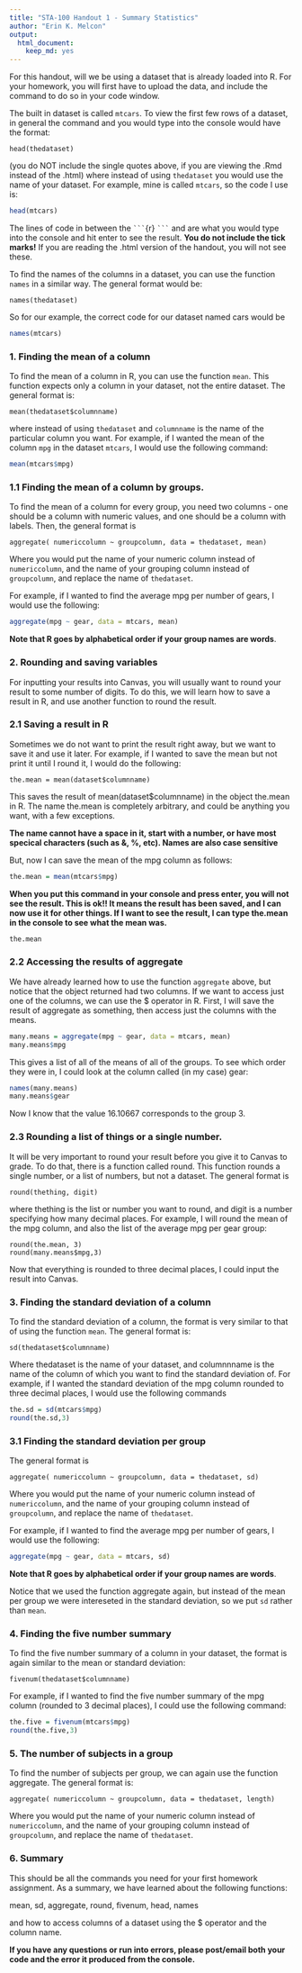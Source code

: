---
title: "STA-100 Handout 1 - Summary Statistics"
author: "Erin K. Melcon"
output: 
  html_document: 
    keep_md: yes
---
For this handout, will we be using a dataset that is already loaded into R.  For your homework, you will first have to upload the data, and include the command to do so in your code window.

The built in dataset is called `mtcars`.  To view the first few rows of a dataset, in general the command and you would type into the console would have the format:

`head(thedataset)`

(you do NOT include the single quotes above, if you are viewing the .Rmd instead of the .html) where instead of using `thedataset` you would use the name of your dataset.  For example, mine is called `mtcars`, so the code I use is:

```{r}
head(mtcars)
```

The lines of code in between the ` ``` `{r} ` ``` ` and  are what you would type into the console and hit enter to see the result.  **You do not include the tick marks!**  If you are reading the .html version of the handout, you will not see these.

To find the names of the columns in a dataset, you can use the function `names` in a similar way.  The general format would be:

`names(thedataset)`

So for our example, the correct code for our dataset named cars would be

```{r}
names(mtcars)
```

### 1. Finding the mean of a column
To find the mean of a column in R, you can use the function `mean`.  This function expects only a column in your dataset, not the entire dataset.  The general format is:

`mean(thedataset$columnname)`

where instead of using `thedataset` and `columnname` is the name of the particular column you want.  For example, if I wanted the mean of the column `mpg` in the dataset `mtcars`, I would use the following command:
```{r}
mean(mtcars$mpg)
```

### 1.1 Finding the mean of a column by groups.
To find the mean of a column for every group, you need two columns - one should be a column with numeric values, and one should be a column with labels.  Then, the general format is

`aggregate( numericcolumn ~ groupcolumn, data = thedataset, mean)`

Where you would put the name of your numeric column instead of `numericcolumn`, and the name of your grouping column instead of `groupcolumn`, and replace the name of `thedataset`.  

For example, if I wanted to find the average mpg per number of gears, I would use the following:

```{r}
aggregate(mpg ~ gear, data = mtcars, mean)
```
**Note that R goes by alphabetical order if your group names are words**.

### 2. Rounding and saving variables
For inputting your results into Canvas, you will usually want to round your result to some number of digits.  To do this, we will learn how to save a result in R, and use another function to round the result.

### 2.1 Saving a result in R
Sometimes we do not want to print the result right away, but we want to save it and use it later.  For example, if I wanted to save the mean but not print it until I round it, I would do the following:

`the.mean = mean(dataset$columnname)`

This saves the result of mean(dataset$columnname) in the object the.mean in R.  The name the.mean is completely arbitrary, and could be anything you want, with a few exceptions. 

**The name cannot have a space in it, start with a number, or have most specical characters (such as &, %, etc).  Names are also case sensitive**

But, now I can save the mean of the mpg column as follows:

```{r}
the.mean = mean(mtcars$mpg)
```
**When you put this command in your console and press enter, you will not see the result.   This is ok!! It means the result has been saved, and I can now use it for other things.  If I want to see the result, I can type the.mean in the console to see what the mean was.**

```{r}
the.mean
```

### 2.2 Accessing the results of aggregate
We have already learned how to use the function `aggregate` above, but notice that the object returned had two columns.  If we want to access just one of the columns, we can use the $ operator in R.  First, I will save the result of aggregate as something, then access just the columns with the means.

```{r}
many.means = aggregate(mpg ~ gear, data = mtcars, mean)
many.means$mpg
```
This gives a list of all of the means of all of the groups.  To see which order they were in, I could look at the column called (in my case) gear:
```{r}
names(many.means)
many.means$gear
```
Now I know that the value 16.10667 corresponds to the group 3. 

### 2.3 Rounding a list of things or a single number.  
It will be very important to round your result before you give it to Canvas to grade.  To do that, there is a function called round.  This function rounds a single number, or a list of numbers, but not a dataset.  The general format is

`round(thething, digit)`

where thething is the list or number you want to round, and digit is a number specifying how many decimal places.  For example, I will round the mean of the mpg column, and also the list of the average mpg per gear group:

```{}
round(the.mean, 3)
round(many.means$mpg,3)
```

Now that everything is rounded to three decimal places, I could input the result into Canvas.

### 3. Finding the standard deviation of a column
To find the standard deviation of a column, the format is very similar to that of using the function `mean`.  The general format is:

`sd(thedataset$columnname)`

Where thedataset is the name of your dataset, and columnnname is the name of the column of which you want to find the standard deviation of.  For example, if I wanted the standard deviation of the mpg column rounded to three decimal places, I would use the following commands

```{r}
the.sd = sd(mtcars$mpg)
round(the.sd,3)
```

### 3.1 Finding the standard deviation per group
The general format is

`aggregate( numericcolumn ~ groupcolumn, data = thedataset, sd)`

Where you would put the name of your numeric column instead of `numericcolumn`, and the name of your grouping column instead of `groupcolumn`, and replace the name of `thedataset`.  

For example, if I wanted to find the average mpg per number of gears, I would use the following:

```{r}
aggregate(mpg ~ gear, data = mtcars, sd)
```
**Note that R goes by alphabetical order if your group names are words**.

Notice that we used the function aggregate again, but instead of the mean per group we were intereseted in the standard deviation, so we put `sd` rather than `mean`. 

### 4. Finding the five number summary
To find the five number summary of a column in your dataset, the format is again similar to the mean or standard deviation:

`fivenum(thedataset$columnname)`

For example, if I wanted to find the five number summary of the mpg column (rounded to 3 decimal places), I could use the following command:

```{r}
the.five = fivenum(mtcars$mpg)
round(the.five,3)
```

### 5. The number of subjects in a group
To find the number of subjects per group, we can again use the function aggregate.  The general format is: 

`aggregate( numericcolumn ~ groupcolumn, data = thedataset, length)`

Where you would put the name of your numeric column instead of `numericcolumn`, and the name of your grouping column instead of `groupcolumn`, and replace the name of `thedataset`. 

### 6. Summary

This should be all the commands you need for your first homework assignment.  As a summary, we have learned about the following functions:

mean, sd, aggregate, round, fivenum, head, names

and how to access columns of a dataset using the $ operator and the column name.

**If you have any questions or run into errors, please post/email both your code and the error it produced from the console.**